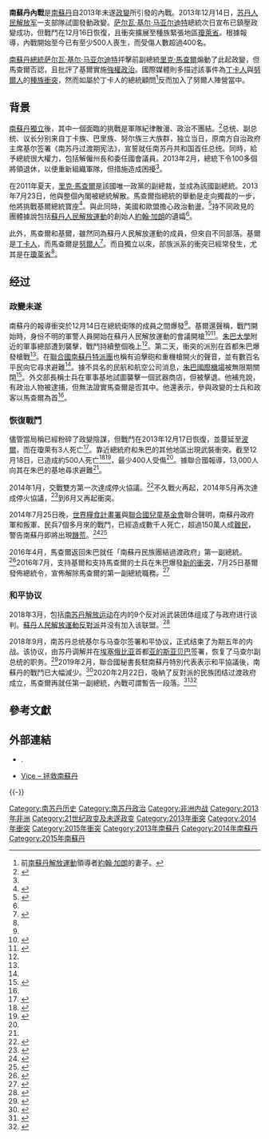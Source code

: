 {{infobox military conflict
| campaignbox =
| conflict    = 南苏丹内战
| partof = {{link-en|南苏丹种族冲突 (2011–至今)|Ethnic violence in South Sudan (2011–present)|南苏丹种族冲突}}{{dubious|date=2013年12月}}
| image       = Southern Sudan Civil War.svg
| image_size = 312px
| caption     = <div style="text-align:left;">2020年3月22日南苏丹各方控制範圍
{{legend|#ebc0b3|[[南苏丹|南苏丹]]政府控制}}
{{legend|#cae7c4|[[苏丹人民解放运动反对派|苏丹人民解放运动反对派]]控制}}
{{legend|blue|[[苏丹|苏丹]]政府控制}}
（更详细的目前军事状况图，见{{link-en|Template:南苏丹内战详细地图|Template:Southern Sudan Civil War detailed map|此}}。）
| date = 2013年12月15日－2020年2月22日<br />（6年2個月又8天）
| place       = {{flag|南蘇丹}}
| status      = * 2018年9月签署和平协议。<ref>{{cite web|title = South Sudan president signs peace deal with rebel leader|url = https://www.aljazeera.com/news/2018/09/south-sudan-president-signs-peace-deal-rebel-leader-180912185452831.html|date = 12 September 2018|newspaper = Al Jazeera|accessdate = 2020-02-20|archive-date = 2020-02-20|archive-url = https://web.archive.org/web/20200220202424/https://www.aljazeera.com/news/2018/09/south-sudan-president-signs-peace-deal-rebel-leader-180912185452831.html|dead-url = no}}</ref>
| combatant1  = {{flagicon|South Sudan}} [[苏丹人民解放运动|苏丹人民解放运动]]{{link-en|南苏丹政治|Government of South Sudan|政府}}
* {{flagicon image|Flag of the SPLA (2011 to present).svg}} [[苏丹人民解放军|苏丹人民解放军]]<br/><small>（多为[[丁卡人|丁卡人]]）</small>
{{flag|Uganda}}<br/>
'''支持者：'''<br/>
{{flag|Sudan}}<ref>{{cite web|title = Clone of Sudanese President Juba discuss crisis|url = http://www.aljazeera.com/news/africa/2014/01/cloneofsudanese-president-juba-discuss-crisis-20-201416134227113126.html|date = Jan 2014|newspaper = Al Jazeera|accessdate = 2016-05-07|archive-date = 2017-08-30|archive-url = https://web.archive.org/web/20170830032747/http://www.aljazeera.com/news/africa/2014/01/cloneofsudanese-president-juba-discuss-crisis-20-201416134227113126.html|dead-url = no}}</ref><br>
{{flagicon|United Nations}} [[联合国南苏丹特派团|联合国南苏丹特派团]]<ref name="UNMISS">{{cite web | url = http://www.un.org/en/peacekeeping/missions/unmiss/facts.shtml | work = UNMISS Facts and Figures | title = United Nations Mission in the Republic of South Sudan | publisher = UN | accessdate = 23 January 2012 | archive-date = 2012-01-13 | archive-url = https://web.archive.org/web/20120113091903/http://www.un.org/en/peacekeeping/missions/unmiss/facts.shtml | dead-url = no }}</ref>
| combatant2  = {{flagicon|South Sudan}} [[苏丹人民解放运动反对派|苏丹人民解放运动反对派]]<ref name="African monitor">{{cite web |url= http://www.csmonitor.com/World/Africa/Africa-Monitor/2014/0505/South-Sudan-oil-town-changes-hands-for-fourth-time.-Why |title= South Sudan oil town changes hands for fourth time. Why? |date= 5 May 2014 |work= The Christian Science Monitor |accessdate= 2 October 2014 |archive-date= 2017-10-12 |archive-url= https://web.archive.org/web/20171012033503/https://www.csmonitor.com/World/Africa/Africa-Monitor/2014/0505/South-Sudan-oil-town-changes-hands-for-fourth-time.-Why |dead-url= no }}</ref>
* {{flagicon image|Flag of the SPLA (2011 to present).svg}} [[苏丹人民解放军|苏丹人民解放军]]叛军<br><small>（多为[[努尔人|努尔人]]）</small>
{{flagicon image|Flag of the South Sudan Liberation Movement.svg}} [[南蘇丹解放運動|南蘇丹解放運動]]<ref name=VOA1>{{cite news|url=http://www.voanews.com/audio/2916075.html|title=South Sudan General Gathoth Gatkuoth explains to Karin Zeitvogel why he broke with Riek Machar|publisher=voanews.com|accessdate=15 August 2015|date=12 August 2015|archive-url=https://web.archive.org/web/20150923145755/http://www.voanews.com/audio/2916075.html|archive-date=2015-09-23|dead-url=yes}}</ref><br/>
{{flagicon image|Nuer White Army Flag.svg}} {{link-en|努尔白军|Nuer White Army}}<ref name="WA">{{cite news |script-title=en:South Sudan: ‘White Army’ militia marches to fight |url=http://www.usatoday.com/story/news/world/2013/12/28/south-sudan-white-army-militia/4231213/ |newspaper=USA Today |date=28 December 2013 |accessdate=2016-05-07 |archive-date=2017-10-12 |archive-url=https://web.archive.org/web/20171012033405/https://www.usatoday.com/story/news/world/2013/12/28/south-sudan-white-army-militia/4231213/ |dead-url=no }}</ref>
----
{{flagicon image|Flag of the South Sudan Defence Army - Cobra Faction.svg}}<nowiki> 南苏丹国防军－眼镜蛇派</nowiki><ref>{{cite news |title = South Sudan’s Boma state violence displaces hundreds |url = http://www.sudantribune.com/spip.php?article58102 |newspaper = Sudan Tribune |date = 31 March 2016 |accessdate = 2016-05-07 |archive-date = 2016-12-30 |archive-url = https://web.archive.org/web/20161230233805/http://www.sudantribune.com/spip.php?article58102 |dead-url = no }}</ref><small>（2013－2016）</small>
| commander1  = {{flagicon|South Sudan}} [[萨尔瓦·基尔·马亚尔迪特|萨尔瓦·基尔·马亚尔迪特]]<small>（[[南苏丹总统|南苏丹总统]]）</small><br />{{flagicon|South Sudan}} {{link-en|保罗·马隆·阿万|Paul Malong Awan}}<br />{{flagicon|South Sudan}} {{link-en|库奥尔·马尼扬·朱克|Kuol Manyang Juuk}}<br />{{flagicon|South Sudan}} {{link-en|詹姆斯·霍斯·梅|James Hoth Mai}}<small>（至2014年，解职）</small><ref name = HothMaiSacked>{{cite news| url =http://www.dailystar.com.lb/News/Middle-East/2014/Apr-23/254186-south-sudans-president-sacks-army-chief.ashx| title =South Sudan’s president sacks army chief| date =23 April 2014| work =The Daily Star| location =[[Lebanon|Lebanon]]| accessdate =24 July 2014| archive-date =2014-07-17| archive-url =https://web.archive.org/web/20140717180636/http://www.dailystar.com.lb/News/Middle-East/2014/Apr-23/254186-south-sudans-president-sacks-army-chief.ashx| dead-url =no}}</ref><br />{{flagicon|Uganda}} [[约韦里·穆塞韦尼|约韦里·穆塞韦尼]]<br />{{flagicon|Uganda}} {{link-en|卡图姆巴·瓦曼拉|Katumba Wamala}}<br />{{flagicon|United Nations}} {{link-en|埃伦·玛格丽特·勒伊|Ellen Margrethe Løj}}<br />{{flagicon|United Nations}} {{link-en|希尔德·弗拉菲尤尔·约翰松|Hilde Frafjord Johnson}}<small>（至2014年）</small>
| commander2 = {{flagicon|South Sudan}} [[里克·馬查爾|里克·馬查爾]]<ref name="turst1">{{cite web |publisher= Thomson Reuters Foundation |url= http://www.trust.org/item/20131223195244-2j16n/ |title= South Sudan rebel leader sets out conditions for talks |work= Trust |accessdate= 24 December 2013 |archive-date= 2020-02-15 |archive-url= https://web.archive.org/web/20200215211725/https://news.trust.org/item/20131223195244-2j16n/ |dead-url= no }}</ref><ref name="fellapart">{{cite web |author=Daniel Howden in Juba |url=https://www.theguardian.com/world/2013/dec/23/south-sudan-state-that-fell-apart-in-a-week |title=South Sudan: the state that fell apart in a week |work=The Guardian |accessdate=24 December 2013 |archive-date=2017-12-25 |archive-url=https://web.archive.org/web/20171225021638/https://www.theguardian.com/world/2013/dec/23/south-sudan-state-that-fell-apart-in-a-week |dead-url=no }}</ref><br/><small>（{{link-en|抵抗苏丹人民解放运动|Sudan People's Liberation Movement-in-Opposition|SPLM-IO}}领导人）</small><br>{{flagicon|South Sudan}} {{link-en|丽贝卡·尼安登·德·马比奥尔|Rebecca Nyandeng De Mabior}}<br>{{flagicon|South Sudan}} {{link-en|约翰·乌利尼|John Uliny}}<br>{{flagicon|South Sudan}} {{link-en|帕甘·阿蒙|Pagan Amum}}<br>{{flagicon image|Flag of the South Sudan Liberation Movement.svg}} {{link-en|彼得·盖德特|Peter Gadet}}<br>{{flagicon image|Flag of the South Sudan Defence Army - Cobra Faction.svg}} 保利诺·赞吉尔<ref>{{cite news |title =David Yau Yau surrenders Cobra-faction to a General linked to the SPLA-IO: Cobra-faction's splinter group |url =http://www.southsudannewsagency.com/news/top-stories/david-yau-yau-surrenders-cobra-faction-to-a-general-linked-to-the-spla-io |newspaper =South Sudan News Agency |date =12 January 2016 |deadurl =yes |archiveurl =https://web.archive.org/web/20160324085040/http://southsudannewsagency.com/news/top-stories/david-yau-yau-surrenders-cobra-faction-to-a-general-linked-to-the-spla-io |archivedate =2016年3月24日 |accessdate =2016年5月7日 }}</ref>
| strength1   = '''政府：'''150,000{{sfn|IISS|2015}}<br>'''联合国：'''12,523<ref name="UNMISS" /><ref name="UN – South Sudan">{{cite web | place = [[Canada|CA]] | url = https://donate.unhcr.ca/index_custom.php?page_id=Sudan&gclid=CPiN682gp8YCFRdsfgodaikM6g | title = South Sudan | work = The United Nations | accessdate = 23 June 2015 | date = 23 June 2015 | deadurl = yes | archiveurl = https://web.archive.org/web/20150425084948/https://donate.unhcr.ca/index_custom.php?page_id=Sudan | archivedate = 2015年4月25日 }}</ref>
| strength2   = '''反对派：'''至少10,000名叛军<ref name="BBC">{{cite web|url=http://www.bbc.co.uk/news/world-africa-25671847|title=South Sudan’s army advances on rebels in Bentiu and Bor|publisher=BBC|date=9 January 2014|accessdate=9 January 2014|archive-date=2017-12-03|archive-url=https://web.archive.org/web/20171203013030/http://www.bbc.co.uk/news/world-africa-25671847|dead-url=no}}</ref><ref name="The Daily Star4">{{cite news|url=http://www.dailystar.com.lb/News/Middle-East/2014/Feb-06/246579-south-sudan-rebels-claim-700-government-troops-defect.ashx#axzz2oNa3sbT8|title=South Sudan rebels claim 700 government troops defect|work=The Daily Star|date=6 February 2014|accessdate=2016-05-07|archive-date=2017-05-02|archive-url=https://web.archive.org/web/20170502221221/http://www.dailystar.com.lb/News/Middle-East/2014/Feb-06/246579-south-sudan-rebels-claim-700-government-troops-defect.ashx#axzz2oNa3sbT8|dead-url=no}}</ref><ref name="Reuters">{{cite news | url = http://www.reuters.com/article/2014/01/02/southsudan-unrest-idUSL6N0KC1O520140102 | title = South Sudan army advances on rebel towns before peace talks | agency = Reuters | date = 2 January 2014 | accessdate = 2016-05-07 | archive-date = 2015-09-24 | archive-url = https://web.archive.org/web/20150924192137/http://www.reuters.com/article/2014/01/02/southsudan-unrest-idUSL6N0KC1O520140102 | dead-url = yes }}</ref><br>'''努尔白军：'''25,000<ref name="WA" /><ref name="The Daily Star">{{cite news | url = http://www.dailystar.com.lb/News/Middle-East/2013/Dec-29/242585-south-sudan-forces-battle-white-army.ashx | title = South Sudan forces battle White Army | work = The Daily Star | place = LB | date = 29 December 2013 | accessdate = 2016-05-07 | archive-date = 2017-08-29 | archive-url = https://web.archive.org/web/20170829165001/http://www.dailystar.com.lb/News/Middle-East/2013/Dec-29/242585-south-sudan-forces-battle-white-army.ashx | dead-url = no }}</ref><ref>{{cite web |url=http://www.presstv.ir/detail/2013/12/29/342500/25000-rebels-march-on-s-sudan-town/ |title=25,000 rebels march on strategic South Sudan town |publisher=Press TV |place=IR |date=29 December 2013 |deadurl=yes |archiveurl=https://web.archive.org/web/20141006095811/http://www.presstv.ir/detail/2013/12/29/342500/25000-rebels-march-on-s-sudan-town/ |archivedate=2014年10月6日 |accessdate=2016年5月7日 }}</ref>
| casualties1 = 10,659人死亡，9,921人受伤（2014年1月－10月）<ref>{{cite web|url=https://radiotamazuj.org/en/article/south-sudans-military-casualties-top-20000|title=South Sudan's military casualties top 20,000|publisher=|deadurl=yes|archiveurl=https://web.archive.org/web/20160204182503/https://radiotamazuj.org/en/article/south-sudans-military-casualties-top-20000|archivedate=2016-02-04|accessdate=2016-05-07}}</ref>
| casualties2 = 未知
| casualties3 = 共50,000<ref>{{cite news|title=New Estimate Sharply Raises Death Toll in South Sudan|url=http://www.nytimes.com/2014/01/10/world/africa/new-estimate-sharply-raises-death-toll-in-south-sudan.html?_r=0|work=New York Times|date=9 January 2014|accessdate=2016-05-07|archive-date=2019-05-16|archive-url=https://web.archive.org/web/20190516153828/https://www.nytimes.com/2014/01/10/world/africa/new-estimate-sharply-raises-death-toll-in-south-sudan.html?_r=0|dead-url=no}}</ref>－300,000人<ref name=news24>"[http://www.news24.com/Africa/News/south-sudan-is-dying-and-nobody-is-counting-20160311-4 South Sudan is dying, and nobody is counting] {{Wayback|url=http://www.news24.com/Africa/News/south-sudan-is-dying-and-nobody-is-counting-20160311-4 |date=20170810134754 }}". News24. 11 March 2016.</ref>死亡<br />超過150萬人逃到國外，超過210萬人在[[国内流离失所者|国内流离失所]]（至2017年2月）<ref name=un20170210>{{Cite news |url=http://www.un.org/chinese/News/story.asp?NewsID=27545 |title=难民署震惊：南苏丹360万人流离失所 |work=聯合國新聞 |date=2017-02-10 |accessdate=2017-08-08 |archive-date=2017-08-08 |archive-url=https://web.archive.org/web/20170808193542/http://www.un.org/chinese/News/story.asp?NewsID=27545 |dead-url=no }}</ref><br />2018年有估計稱190,000人直接死於內戰暴力，加上間接致死人數兩者合計約383,000人<ref>{{Cite news |url=https://www.reuters.com/article/us-southsudan-unrest-toll/study-estimates-190000-people-killed-in-south-sudans-civil-war-idUSKCN1M626R |title=Study estimates 190,000 people killed in South Sudan's civil war |publisher=Reuters |date=2018-09-26 |accessdate=2018-09-27 |archive-date=2018-09-26 |archive-url=https://web.archive.org/web/20180926173943/https://www.reuters.com/article/us-southsudan-unrest-toll/study-estimates-190000-people-killed-in-south-sudans-civil-war-idUSKCN1M626R |dead-url=no }}</ref>
| notes = 死者包括21名乌干达士兵、<ref name="bbc.co.uk">{{cite web |url= http://www.bbc.co.uk/news/world-africa-25826598 |title= South Sudan President Salva Kiir hits out at UN |publisher= BBC |date= 21 January 2014 |accessdate= 2016-05-07 |archive-date= 2017-04-17 |archive-url= https://web.archive.org/web/20170417035047/http://www.bbc.co.uk/news/world-africa-25826598 |dead-url= no }}</ref>5名[[联合国南苏丹特派团|联合国南苏丹特派团]]维和士兵<ref name="Yahoo News">{{cite web| url=http://news.yahoo.com/south-sudan-rebels-split-reject-peace-efforts-145538680.html| title=South Sudan rebels split, reject peace efforts| publisher=Yahoo| date=11 August 2015| work=News| accessdate=2016-05-07| archive-date=2016-03-05| archive-url=https://web.archive.org/web/20160305144222/http://news.yahoo.com/south-sudan-rebels-split-reject-peace-efforts-145538680.html| dead-url=no}}</ref>与4名肯尼亚平民<ref>{{cite web | url = http://www.capitalfm.co.ke/news/2014/01/4-kenyans-dead-as-south-sudan-evacuation-ends/ | title = 4 Kenyans dead as South Sudan evacuation ends | publisher = Capital FM | place = [[Kenya|KE]] | accessdate = 2013-01-03 | archive-date = 2017-10-12 | archive-url = https://web.archive.org/web/20171012032617/https://www.capitalfm.co.ke/news/2014/01/4-kenyans-dead-as-south-sudan-evacuation-ends/ | dead-url = no }}</ref>
}}

{{Campaignbox 蘇丹與南蘇丹衝突}}
'''南蘇丹內戰'''是[[南蘇丹|南蘇丹]]自2013年未遂[[政變|政變]]所引發的內戰。2013年12月14日，[[苏丹人民解放军|苏丹人民解放军]]一支部隊試圖發動政變。[[萨尔瓦·基尔·马亚尔迪特|萨尔瓦·基尔·马亚尔迪特]]總統次日宣布已鎮壓政變成功，但戰鬥在12月16日恢復，且衝突擴展至種族緊張地區[[瓊萊省|瓊萊省]]。根據報導，內戰開始至今已有至少500人喪生，而受傷人數超過400名。

[[南蘇丹總統|南蘇丹總統]][[萨尔瓦·基尔·马亚尔迪特|萨尔瓦·基尔·马亚尔迪特]]抨擊前副總統[[里克·馬查爾|里克·馬查爾]]煽動了此起政變，但馬查爾否認，且批評了基爾實施[[強權政治|強權政治]]。國際媒體則多描述該事件為[[丁卡人|丁卡人]]與[[努爾人|努爾人]]的[[種族衝突|種族衝突]]，然而如屬於丁卡人的總統顧問{{link-en|丽贝卡·尼安登·德·马比奥尔|Rebecca Nyandeng De Mabior}}<ref>前[[南蘇丹解放運動|南蘇丹解放運動]]領導者[[約翰·加朗|約翰·加朗]]的妻子。</ref>反而加入了努爾人陣營當中。

==背景==
[[南苏丹独立公投|南蘇丹獨立]]後，其中一個面臨的挑戰是軍隊紀律散漫、政治不團結。<ref name="aljazanalysis">{{cite news|title=Analysis: Struggle for power in South Sudan|url=http://www.aljazeera.com/indepth/features/2013/12/analysis-struggle-power-south-sudan-20131217845861691.html|author=Musaazi Namiti|publisher=Al Jazeera|date=17 December 2013|accessdate=17 December 2013|archive-date=2013-12-19|archive-url=https://web.archive.org/web/20131219001818/http://www.aljazeera.com/indepth/features/2013/12/analysis-struggle-power-south-sudan-20131217845861691.html|dead-url=no}}</ref>总统、副总统、议长分别来自丁卡族、巴里族、努尔族三大族群，独立当日，原南方自治政府主席基尔签署《南苏丹过渡期宪法》，宣誓就任南苏丹共和国首任总统。同時，{{en-link|南蘇丹憲法|Constitution of South Sudan}}給予總統很大權力，包括解僱州長和委任國會議員。2013年2月，總統下令100多個將領退休，以便重新組織軍隊，但措施造成困擾<ref name="aljazanalysis"/>。

在2011年夏天，[[里克·馬查爾|里克·馬查爾]]是該國唯一政黨的副總裁，並成為該國副總統。2013年7月23日，他與整個內閣被總統解散。馬查爾指總統的舉動是走向獨裁的一步，他將挑戰基爾總統寶座<ref name="prez">{{cite news|title=South Sudan gripped by power struggle|url=http://www.aljazeera.com/video/africa/2013/07/20137287019670555.html|publisher=[[Al_Jazeera|Al Jazeera]]|date=28 July 2013|accessdate=17 December 2013|archive-date=2015-02-05|archive-url=https://web.archive.org/web/20150205205614/http://www.aljazeera.com/video/africa/2013/07/20137287019670555.html|dead-url=no}}</ref>。與此同時，美國和歐盟擔心政治動盪。<ref name="aljaz2">{{cite news|title=S Sudan president says coup attempt 'foiled'|url=http://www.aljazeera.com/news/africa/2013/12/s-sudan-president-says-coup-attempt-foiled-2013121613417331572.html|publisher=Al Jazeera|date=16 December 2013|accessdate=17 December 2013|archive-date=2013-12-18|archive-url=https://web.archive.org/web/20131218070558/http://www.aljazeera.com/news/africa/2013/12/s-sudan-president-says-coup-attempt-foiled-2013121613417331572.html|dead-url=no}}</ref>持不同政見的團體據說包括[[蘇丹人民解放運動|蘇丹人民解放運動]]的創始人[[約翰·加朗|約翰·加朗]]的遺孀{{link-en|丽贝卡·尼安登·德·马比奥尔|Rebecca Nyandeng De Mabior}}<ref name="smh"/>。

此外，馬查爾和基爾，雖然同為蘇丹人民解放運動的成員，但來自不同部落。基爾是[[丁卡人|丁卡人]]，而馬查爾是[[努爾人|努爾人]]<ref name="aljaz1">{{cite news|title=Heavy gunfire rocks South Sudan capital|url=http://www.aljazeera.com/news/africa/2013/12/heavy-gunfire-heard-south-sudan-capital-201312167240288669.html|publisher=Al Jazeera|date=16 December 2013|accessdate=17 December 2013|archive-date=2013-12-17|archive-url=https://web.archive.org/web/20131217194107/http://www.aljazeera.com/news/africa/2013/12/heavy-gunfire-heard-south-sudan-capital-201312167240288669.html|dead-url=no}}</ref>。而自獨立以來，部族派系的衝突已經常發生，尤其是在[[瓊萊省|瓊萊省]]<ref name="aljaz2"/>。

==经过==
===政變未遂===
南蘇丹的{{en-link|蘇丹論壇報|Sudan Tribune}}報導衝突於12月14日在總統衛隊的成員之間爆發<ref name="aljaz1"/>。基爾還聲稱，戰鬥開始時，身份不明的軍警人員開始在蘇丹人民解放運動的會議開槍<ref name="aljazanalys">{{cite news|url=http://www.aljazeera.com/indepth/features/2013/12/south-sudan-teeters-brink-20131217131843385823.html|title=South Sudan teeters on the brink|author=Hannah McNeish|date=17 December 2013|accessdate=17 December 2013|archive-date=2017-05-07|archive-url=https://web.archive.org/web/20170507000521/http://www.aljazeera.com/indepth/features/2013/12/south-sudan-teeters-brink-20131217131843385823.html|dead-url=no}}</ref><ref name="bbc">{{cite news|title=South Sudan quashes coup attempt, says President Kiir|url=http://www.bbc.co.uk/news/world-africa-25396853|publisher=BBC|date=16 December 2013|accessdate=17 December 2013|archive-date=2013-12-16|archive-url=https://web.archive.org/web/20131216104252/http://www.bbc.co.uk/news/world-africa-25396853|dead-url=no}}</ref>。[[朱巴大學|朱巴大學]]附近的軍事總部遭到襲擊，戰鬥持續整個晚上<ref name="aljaz2"/>。第二天，衝突的派別在首都朱巴爆發槍戰<ref name="aljaz1"/>。在[[聯合國南蘇丹特派團|聯合國南蘇丹特派團]]也稱有迫擊砲和重機槍開火的聲音，並有數百名平民向它尋求避難<ref name="aljaz2"/>。據不具名的民航和航空公司消息，[[朱巴國際機場|朱巴國際機場]]被無限期關閉<ref name="smh">{{cite news|title=Attempted coup in South Sudan|url=http://www.smh.com.au/world/attempted-coup-in-south-sudan-20131216-hv5z9.html#ixzz2nfEsbGNO|work=[[The_Sydney_Morning_Herald|The Sydney Morning Herald]]|agency=[[Agence_France-Presse|Agence France-Presse]]|date=17 December 2013|accessdate=17 December 2013|archive-date=2013-12-17|archive-url=https://web.archive.org/web/20131217233503/http://www.smh.com.au/world/attempted-coup-in-south-sudan-20131216-hv5z9.html#ixzz2nfEsbGNO|dead-url=no}}</ref>。外交部長稱士兵在軍事基地試圖襲擊一個武器商店，但被擊退。他補充說，有政治人物被逮捕，但無法證實馬查爾是否其中。他還表示，參與政變的士兵和政客以馬查爾為首<ref name="aljaz2"/>。

===恢復戰鬥===
儘管當局稱已經粉碎了政變陰謀，但戰鬥在2013年12月17日恢復，並蔓延至[[波爾_(南蘇丹)|波爾]]，而在瓊萊有3人死亡<ref>{{cite news|url=http://www.sudantribune.com/spip.php?article49215|title=Three killed in Bor as Juba fighting spreads|work=Sudan Tribune|date=17 December 2013|accessdate=17 December 2013|archive-date=2015-09-21|archive-url=https://web.archive.org/web/20150921202422/http://www.sudantribune.com/spip.php?article49215|dead-url=no}}</ref>。靠近總統府和朱巴的其他地區出現武裝衝突。截至12月18日，已造成約500人死亡<ref name="Al Jazeera">{{cite news|url=http://www.aljazeera.com/news/africa/2013/12/south-sudan-death-toll-rises-sharply-2013121723050981592.html|title=South Sudan death toll rises sharply|publisher=[[Al_Jazeera|Al Jazeera]]|date=17 December 2013|accessdate=18 December 2013|archive-date=2013-12-19|archive-url=https://web.archive.org/web/20131219001933/http://www.aljazeera.com/news/africa/2013/12/south-sudan-death-toll-rises-sharply-2013121723050981592.html|dead-url=no}}</ref><ref name="bbcday2">{{cite news|title=South Sudan clashes: 'Dozens of soldiers killed' in Juba|url=http://www.bbc.co.uk/news/world-africa-25417630|date=17 December 2013|accessdate=17 December 2013|publisher=BBC|archive-date=2013-12-18|archive-url=https://web.archive.org/web/20131218202712/http://www.bbc.co.uk/news/world-africa-25417630|dead-url=no}}</ref>，最少400人受傷<ref name="aljazanalys"/>。據聯合國報導，13,000人向其在朱巴的基地尋求避難<ref name="aljazanalys"/>。

2014年1月，交戰雙方第一次達成停火協議。<ref>{{Cite news |url=http://www.bbc.com/zhongwen/simp/world/2014/01/140123_ssudan_ceasfire |title=南苏丹冲突双方签署停火协议 |work=BBC中文網 |date=2014-01-23 |accessdate=2017-08-08 |archive-date=2017-08-08 |archive-url=https://web.archive.org/web/20170808233411/http://www.bbc.com/zhongwen/simp/world/2014/01/140123_ssudan_ceasfire |dead-url=no }}</ref>不久戰火再起，2014年5月再次達成停火協議，<ref>{{Cite news |url=http://www.bbc.com/zhongwen/simp/world/2014/05/140510_south-sudan_peace_deal |title=南苏丹总统与叛军领袖签署和平协议 |work=BBC中文網 |date=2014-05-10 |accessdate=2017-08-08 |archive-date=2017-08-08 |archive-url=https://web.archive.org/web/20170808193355/http://www.bbc.com/zhongwen/simp/world/2014/05/140510_south-sudan_peace_deal |dead-url=no }}</ref>到6月又再起衝突。

2014年7月25日晚，[[世界糧食計畫署|世界糧食計畫署]]與[[聯合國兒童基金會|聯合國兒童基金會]]聯合聲明，南蘇丹政府軍和叛軍、民兵7個多月來的戰鬥，已經造成數千人死亡，超過150萬人成[[難民|難民]]，警告南蘇丹即將出現[[饑荒|饑荒]]。<ref>{{Cite web |url=http://news.rti.org.tw/news/detail/?recordId=124426 |title=UN警告：南蘇丹即將出現大饑荒 - Rti 中央廣播電臺 新聞頻道 |accessdate=2014-08-24 |archive-date=2014-08-26 |archive-url=https://web.archive.org/web/20140826114904/http://news.rti.org.tw/news/detail/?recordId=124426 |dead-url=no }}</ref><ref>{{Cite web |url=http://cn.wfp.org/news/news-release/children-south-sudan-cannot-wait-famine-world-acts |title=联合新闻发布：南苏丹儿童面临饥荒，国际援助刻不容缓 |access-date=2014-08-24 |archive-url=https://web.archive.org/web/20140826121221/http://cn.wfp.org/news/news-release/children-south-sudan-cannot-wait-famine-world-acts |archive-date=2014-08-26 |dead-url=yes }}</ref>

2016年4月，馬查爾返回朱巴就任「南蘇丹民族團結過渡政府」第一副總統。<ref>{{Cite news |url=http://www.un.org/chinese/News/story.asp?NewsID=26068 |title=马沙尔返回朱巴就任第一副总统 潘基文秘书长欢迎南苏丹和平进程的新进展 |work=聯合國新聞 |date=2016-04-26 |accessdate=2017-08-08 |archive-date=2017-08-08 |archive-url=https://web.archive.org/web/20170808193315/http://www.un.org/chinese/News/story.asp?NewsID=26068 |dead-url=no }}</ref>2016年7月，支持基爾和支持馬查爾的士兵在朱巴爆發[[2016年朱巴军事冲突|新的衝突]]，7月25日基爾發佈總統令，宣佈解除馬查爾的第一副總統職務。<ref>{{Cite news |url=http://www.chinanews.com/gj/2016/07-26/7951382.shtml |title=南苏丹总统宣布解除马沙尔第一副总统职务 |publisher=中新網 |date=2016-07-26 |accessdate=2017-08-08 |archive-date=2020-05-16 |archive-url=https://web.archive.org/web/20200516014348/http://www.chinanews.com/gj/2016/07-26/7951382.shtml |dead-url=no }}</ref>

===和平协议===
2018年3月，包括[[南苏丹解放运动|南苏丹解放运动]]在内的9个反对派武装团体组成了{{en-link|南苏丹反对派联盟|South Sudan Opposition Alliance
}}与政府进行谈判。[[蘇丹人民解放運動反對派|蘇丹人民解放運動反對派]]并没有加入该联盟。<ref>{{Cite news |url=https://www.voanews.com/archive/south-sudan-rebel-leaders-form-coalition |title=South Sudan Rebel Leaders Form Coalition |website=Voice of America |date=2018-03-01 |accessdate=2020-03-01 |archive-date=2020-03-01 |archive-url=https://web.archive.org/web/20200301092422/https://www.voanews.com/archive/south-sudan-rebel-leaders-form-coalition |dead-url=no }}</ref>

2018年9月，南苏丹总统基尔与马查尔签署和平协议，正式结束了为期五年的内战。该协议，由苏丹调解并在[[埃塞俄比亚|埃塞俄比亚]]首都[[亚的斯亚贝巴|亚的斯亚贝巴]]签署，恢复了马查尔副总统的职务。<ref>{{Cite news |url=https://www.aljazeera.com/news/2018/09/south-sudan-president-signs-peace-deal-rebel-leader-180912185452831.html |title=South Sudan president signs peace deal with rebel leader |website=Al Jazeera |date=2018-09-12 |accessdate=2020-02-20 |archive-date=2020-02-20 |archive-url=https://web.archive.org/web/20200220202424/https://www.aljazeera.com/news/2018/09/south-sudan-president-signs-peace-deal-rebel-leader-180912185452831.html |dead-url=no }}</ref>2019年2月，聯合國秘書長駐南蘇丹特別代表{{Link-en|大衛·希勒|David Shearer}}表示和平協議後，南蘇丹的戰鬥已大幅減少。<ref name=voa201902>{{Cite news |url=https://www.voanews.com/a/un-envoy-fighting-in-south-sudan-has-diminished-greatly-/4774672.html |title=UN Envoy: Fighting in South Sudan 'Has Diminished Greatly' |website=VOA |date=2019-02-05 |accessdate=2019-02-08 |archive-date=2019-02-09 |archive-url=https://web.archive.org/web/20190209124252/https://www.voanews.com/a/un-envoy-fighting-in-south-sudan-has-diminished-greatly-/4774672.html |dead-url=no }}</ref>2020年2月22日，吸納了反對派的民族团结过渡政府成立，馬查爾再就任第一副總統，內戰可謂暫告一段落。<ref>{{cite news |title=联合国秘书长古特雷斯欢迎南苏丹组建民族团结过渡政府 |url=https://news.un.org/zh/story/2020/02/1051201 |accessdate=2020-02-26 |archive-date=2020-02-25 |archive-url=https://web.archive.org/web/20200225045547/https://news.un.org/zh/story/2020/02/1051201 |dead-url=no }}</ref><ref>{{Cite web|url=https://www.aljazeera.com/news/2020/02/south-sudan-rival-leaders-form-coalition-government-200222121043672.html|title=South Sudan's rival leaders form coalition government|website=www.aljazeera.com|access-date=2020-02-22|archive-date=2020-02-22|archive-url=https://web.archive.org/web/20200222131607/https://www.aljazeera.com/news/2020/02/south-sudan-rival-leaders-form-coalition-government-200222121043672.html|dead-url=no}}</ref>

== 參考文獻 ==
{{Reflist}}

== 外部連結 ==
{{Commons category|South Sudanese civil war}}
{{Library resources box}}
* {{Citation | contribution-url = http://www.fao.org/emergencies/crisis/south-sudan/en/ | contribution = 南蘇丹危機的應對 | publisher = [[FAO|FAO]] | title = Emergencies | accessdate = 2016-08-01 | archive-date = 2016-07-02 | archive-url = https://web.archive.org/web/20160702173703/http://www.fao.org/emergencies/crisis/south-sudan/en/ | dead-url = no }}.
* [http://www.vice.com/pages/saving-south-sudan Vice – 拯救南蘇丹]{{Wayback|url=http://www.vice.com/pages/saving-south-sudan |date=20160706082815 }}

{{-}}
{{南蘇丹主題}}
{{政变}}
{{Ongoing military conflicts}}
[[Category:南苏丹历史|Category:南苏丹历史]]
[[Category:南苏丹政治|Category:南苏丹政治]]
[[Category:非洲内战|Category:非洲内战]]
[[Category:2013年非洲|Category:2013年非洲]]
[[Category:21世纪政变及未遂政变|Category:21世纪政变及未遂政变]]
[[Category:2013年衝突|Category:2013年衝突]]
[[Category:2014年衝突|Category:2014年衝突]]
[[Category:2015年衝突|Category:2015年衝突]]
[[Category:2013年南蘇丹|Category:2013年南蘇丹]]
[[Category:2014年南蘇丹|Category:2014年南蘇丹]]
[[Category:2015年南蘇丹|Category:2015年南蘇丹]]